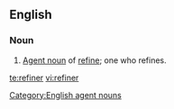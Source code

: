 ==English==

===Noun===
{{en-noun}}

# [[agent noun|Agent noun]] of [[refine]]; one who refines.

[[Category:English agent nouns]]

[[te:refiner]]
[[vi:refiner]]